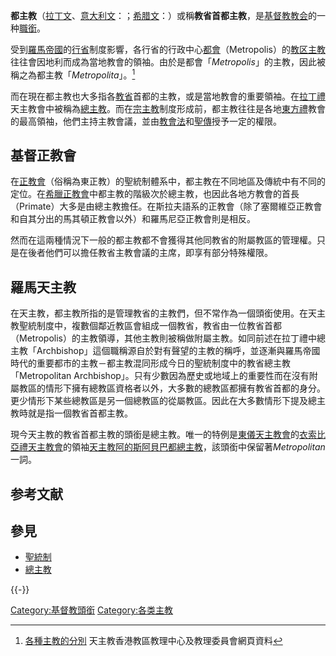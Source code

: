 {{refimprove|time=2019-09-18T09:36:55+00:00}}
'''都主教'''（[[拉丁文|拉丁文]]、[[意大利文|意大利文]]：'''{{lang|la|Metropolita}}'''；[[希腊文|希腊文]]：'''{{lang|el|Μητροπολίτης}}'''）或稱'''教省首都主教'''，是[[基督教|基督教]][[教会|教会]]的一种[[職銜|職銜]]。

受到[[羅馬帝國|羅馬帝國]]的[[羅馬帝國行省|行省]]制度影響，各行省的行政中心[[都會|都會]]（Metropolis）的[[教区主教|教区主教]]往往會因地利而成為當地教會的領袖。由於是都會「''Metropolis''」的主教，因此被稱之為都主教「''Metropolita''」。<ref>[http://dcc.catholic.org.hk/Testing/Useful%20Knowledge/uk3.pdf 各種主教的分別] {{webarchive|url=https://web.archive.org/web/20111225211324/http://dcc.catholic.org.hk/Testing/Useful%20Knowledge/uk3.pdf |date=2011-12-25 }}天主教香港教區教理中心及教理委員會網頁資料</ref>

而在現在都主教也大多指各[[教省|教省]]首都的主教，或是當地教會的重要領袖。在[[拉丁禮|拉丁禮]]天主教會中被稱為[[總主教|總主教]]。而在[[宗主教|宗主教]]制度形成前，都主教往往是各地[[東方禮|東方禮]]教會的最高領袖，他們主持主教會議，並由[[教會法|教會法]]和[[聖傳|聖傳]]授予一定的權限。

==基督正教會==
在[[正教會|正教會]]（俗稱為東正教）的聖統制體系中，都主教在不同地區及傳統中有不同的定位。在[[希臘正教會|希臘正教會]]中都主教的階級次於總主教，也因此各地方教會的首長（Primate）大多是由總主教擔任。在斯拉夫語系的正教會（除了塞爾維亞正教會和自其分出的馬其頓正教會以外）和羅馬尼亞正教會則是相反。

然而在這兩種情況下一般的都主教都不會獲得其他同教省的附屬教區的管理權。只是在後者他們可以擔任教省主教會議的主席，即享有部分特殊權限。

==羅馬天主教==
{{main|總主教}}
在天主教，都主教所指的是管理教省的主教們，但不常作為一個頭銜使用。在天主教聖統制度中，複數個鄰近教區會組成一個教省，教省由一位教省首都（Metropolis）的主教領導，其他主教則被稱做附屬主教。如同前述在拉丁禮中總主教「Archbishop」這個職稱源自於對有聲望的主教的稱呼，並逐漸與羅馬帝國時代的重要都市的主教－都主教混同形成今日的聖統制度中的教省總主教「Metropolitan Archbishop」。只有少數因為歷史或地域上的重要性而在沒有附屬教區的情形下擁有總教區資格者以外，大多數的總教區都擁有教省首都的身分。更少情形下某些總教區是另一個總教區的從屬教區。因此在大多數情形下提及總主教時就是指一個教省首都主教。

現今天主教的教省首都主教的頭銜是總主教。唯一的特例是[[東儀天主教會|東儀天主教會]]的[[衣索比亞禮天主教會|衣索比亞禮天主教會]]的領袖[[天主教阿的斯阿貝巴都主教區|天主教阿的斯阿貝巴都總主教]]，該頭銜中保留著''Metropolitan''一詞。

== 参考文献 ==
{{Reflist}}

== 參見 ==
* [[聖統制|聖統制]]
* [[總主教|總主教]]

{{-}}
{{基督教頁腳}}
{{天主教}}

[[Category:基督教頭銜|Category:基督教頭銜]]
[[Category:各类主教|Category:各类主教]]
